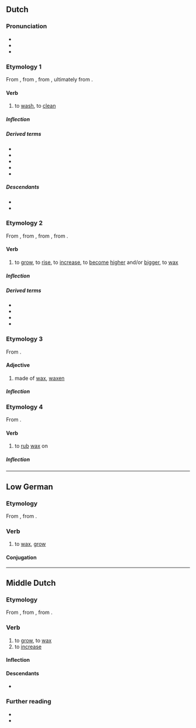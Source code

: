 ==Dutch==

===Pronunciation===
* {{IPA|nl|/ˈʋɑsə(n)/}}
* {{audio|nl|Nl-wassen.ogg|audio}}
* {{rhymes|nl|ɑsən}}

===Etymology 1===
From {{inh|nl|dum|wasschen}}, from {{inh|nl|odt|wascan}}, from {{inh|nl|gem-pro|*waskaną}}, ultimately from {{der|nl|ine-pro|*wed-||water, wet}}.

====Verb====
{{nl-verb}}

# {{lb|nl|transitive}} to [[wash]], to [[clean]]

=====Inflection=====
{{nl-conj-wk|was|wasse|wassen|trans=acc}}

=====Derived terms=====
* {{l|nl|wasbeurt}}
* {{l|nl|wasgelegenheid}}
* {{l|nl|wasmachine}}
* {{l|nl|waswater}}
* {{l|nl|afwassen}}

=====Descendants=====
* {{desc|brc|wasi}}
* {{desc|skw|was}}

===Etymology 2===
From {{inh|nl|dum|wassen}}, from {{inh|nl|odt|wassan}}, from {{inh|nl|gem-pro|*wahsijaną||to increase}}, from {{der|nl|ine-pro|*h₂weg-||to increase}}.

====Verb====
{{nl-verb}}

# {{lb|nl|intransitive|archaic}} to [[grow]], to [[rise]], to [[increase]], to [[become]] [[high]]er and/or [[big]]ger, to [[wax]]
#: {{ux|nl|de '''wassende''' maan|the '''waxing''' moon}}

=====Inflection=====
{{nl-conj-st|class=7|was|wies|wassen|wasse|trans=unacc}}

=====Derived terms=====
* {{l|nl|gewas}}
* {{l|nl|volwassen}}
* {{l|nl|wasdom}}
* {{l|nl|wassenaar}}

===Etymology 3===
From {{affix|nl|was|-en|id2=substance}}.

====Adjective====
{{nl-adj|-}}

# made of [[wax]], [[waxen]]

=====Inflection=====
{{nl-decl-adj||-|pred=-|part=-}}

===Etymology 4===
From {{affix|nl|was|-en|id2=denominative}}.

====Verb====
{{nl-verb}}

# {{lb|nl|transitive}} to [[rub]] [[wax]] on

=====Inflection=====
{{nl-conj-wk|was|wasse|trans=acc}}

----

==Low German==

===Etymology===
From {{inh|nds|osx|wahsan}}, from {{inh|nds|gem-pro|*wahsaną}}.

===Verb===
{{head|nds|verb}}

# to [[wax]], [[grow]]

====Conjugation====
{{nds-conj-st|class=7|wass|wass|wuss|wuss|wuss}}

----

==Middle Dutch==

===Etymology===
From {{inh|dum|odt|wassan}}, from {{inh|dum|gem-pro|*wahsijaną||to increase}}, from {{der|dum|ine-pro|*h₂weg-||to increase}}.

===Verb===
{{dum-verb}}

# to [[grow]], to [[wax]]
# to [[increase]]

====Inflection====
{{rfinfl|dum|verb}}{{cln|dum|class 6 strong verbs}}

====Descendants====
* {{desc|nl|wassen}}

===Further reading===
* {{R:VMNW|ID66723|II}}
* {{R:MNW|70734|III}}